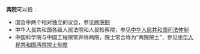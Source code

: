 '''两院'''可以指：
*国会中两个相对独立的议会，参见[[两院制|两院制]]
*中华人民共和国各级人民法院和人民检察院，参见[[中华人民共和国司法体制|中华人民共和国司法体制]]
*中国科学院与中国工程院常并称两院，院士常合称为“两院院士”，参见[[中华人民共和国两院院士制度|中华人民共和国两院院士制度]]
{{Disambig|Cat=二字組織機構消歧義}}